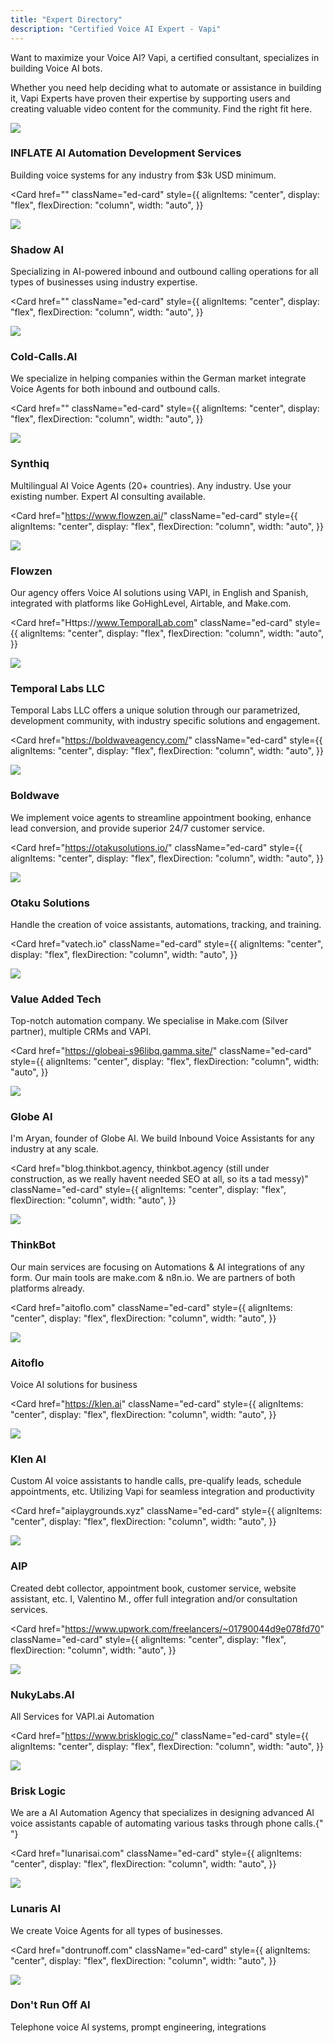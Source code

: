 ```yaml
---
title: "Expert Directory"
description: "Certified Voice AI Expert - Vapi"
---
```


Want to maximize your Voice AI? Vapi, a certified consultant, specializes in building Voice AI bots.

Whether you need help deciding what to automate or assistance in building it, Vapi Experts have proven their expertise by supporting users and creating valuable video content for the community. Find the right fit here.

<div class="video-grid">
<Card
    href="https://inflate.agency/"
    className="ed-card"
    style={{
      alignItems: "center",
      display: "flex",
      flexDirection: "column",
      width: "auto",
    }}
  >
    <img
      className="card-img bg:white"
      noZoom
      src="https://cdn.prod.website-files.com/66150d67f058b33ff02872c9/6620a7cd66604e301711d1ab_transpng-p-500.png"
    />
    <div className="card-content">
      <h3>INFLATE AI Automation Development Services</h3>
      <p>Building voice systems for any industry from $3k USD minimum.</p>
    </div>
  </Card>

<Card
  href=""
  className="ed-card"
  style={{
    alignItems: "center",
    display: "flex",
    flexDirection: "column",
    width: "auto",
  }}
>
  <img
    className="card-img bg:white"
    noZoom
    src="https://lh3.googleusercontent.com/u/0/drive-viewer/AKGpihZ6fKiB55JdRLY6wT-JGVsF1ay7jKPaQPeWl9D9r7OC1vKDlCIw8cr3QdRs2nCnGpC8P95jr9uLuhtNJMcIvSQoShdny9jZoQc=w2880-h1626-rw-v1"
  />
  <div className="card-content">
    <h3>Shadow AI</h3>
    <p>
      Specializing in AI-powered inbound and outbound calling operations for all
      types of businesses using industry expertise.
    </p>
  </div>
</Card>

<Card
  href=""
  className="ed-card"
  style={{
    alignItems: "center",
    display: "flex",
    flexDirection: "column",
    width: "auto",
  }}
>
  <img
    className="card-img bg:white"
    noZoom
    src="http://cold-calls.ai/wp-content/uploads/2024/07/Cold-Calls-AI-logo.png"
  />
  <div className="card-content">
    <h3>Cold-Calls.AI</h3>
    <p>
      We specialize in helping companies within the German market integrate
      Voice Agents for both inbound and outbound calls.
    </p>
  </div>
</Card>

<Card
  href=""
  className="ed-card"
  style={{
    alignItems: "center",
    display: "flex",
    flexDirection: "column",
    width: "auto",
  }}
>
  <img
    className="card-img bg:white"
    noZoom
    src="https://lh3.googleusercontent.com/u/0/drive-viewer/AKGpihZzdg1W_slI9q9oqACjLsN77Bsw2oQacgvYL2RivUJlhP5K7EkwQMpMZt5gERDWmdFfWEAPzLk7XlOM9hoBsweIDrKnWgAlXl8=w2880-h1626-rw-v1"
  />
  <div className="card-content">
    <h3>Synthiq</h3>
    <p>
      Multilingual AI Voice Agents (20+ countries). Any industry. Use your
      existing number. Expert AI consulting available.
    </p>
  </div>
</Card>

<Card
  href="https://www.flowzen.ai/"
  className="ed-card"
  style={{
    alignItems: "center",
    display: "flex",
    flexDirection: "column",
    width: "auto",
  }}
>
  <img
    className="card-img bg:white"
    noZoom
    src="https://sweetp-user-uploads.s3.eu-west-2.amazonaws.com/stage/30173/pages/1436/flowzenlogotype.png"
  />
  <div className="card-content">
    <h3>Flowzen</h3>
    <p>
      Our agency offers Voice AI solutions using VAPI, in English and Spanish,
      integrated with platforms like GoHighLevel, Airtable, and Make.com.
    </p>
  </div>
</Card>

<Card
  href="Https://www.TemporalLab.com"
  className="ed-card"
  style={{
    alignItems: "center",
    display: "flex",
    flexDirection: "column",
    width: "auto",
  }}
>
  <img
    className="card-img bg:white"
    noZoom
    src="https://assets.zyrosite.com/cdn-cgi/image/format=auto,w=450,fit=crop,q=95/A1aoblXx2KSKGq4r/tlclogorawnameonly-Awvk565gvMfLKVr4.png"
  />
  <div className="card-content">
    <h3>Temporal Labs LLC </h3>
    <p>
      Temporal Labs LLC offers a unique solution through our parametrized,
      development community, with industry specific solutions and engagement.
    </p>
  </div>
</Card>

<Card
  href="https://boldwaveagency.com/"
  className="ed-card"
  style={{
    alignItems: "center",
    display: "flex",
    flexDirection: "column",
    width: "auto",
  }}
>
  <img
    className="card-img bg:white"
    noZoom
    src="https://images.leadconnectorhq.com/image/f_webp/q_80/r_1200/u_https://assets.cdn.filesafe.space/y30mqCqdNhLjPaC2MefY/media/66711e425d2409e431102e40.svg"
  />
  <div className="card-content">
    <h3>Boldwave</h3>
    <p>
      We implement voice agents to streamline appointment booking, enhance lead
      conversion, and provide superior 24/7 customer service.
    </p>
  </div>
</Card>

<Card
  href="https://otakusolutions.io/"
  className="ed-card"
  style={{
    alignItems: "center",
    display: "flex",
    flexDirection: "column",
    width: "auto",
  }}
>
  <img
    className="card-img bg:white"
    noZoom
    src="https://storage.googleapis.com/msgsndr/dBaRxB72IyESkQWGMkmq/media/669a84c7b9609d1964adbae7.jpeg"
  />
  <div className="card-content">
    <h3>Otaku Solutions</h3>
    <p>
      Handle the creation of voice assistants, automations, tracking, and
      training.
    </p>
  </div>
</Card>

<Card
  href="vatech.io"
  className="ed-card"
  style={{
    alignItems: "center",
    display: "flex",
    flexDirection: "column",
    width: "auto",
  }}
>
  <img
    className="card-img bg:white"
    noZoom
    src="https://cdn.prod.website-files.com/662a910cb8589f49140e52f6/662a923b33ada78dc4b8946a_6141bc0adf30793a0a262fd8_Group%2013.png"
  />
  <div className="card-content">
    <h3>Value Added Tech</h3>
    <p>
      Top-notch automation company. We specialise in Make.com (Silver partner),
      multiple CRMs and VAPI.
    </p>
  </div>
</Card>

<Card
  href="https://globeai-s96libq.gamma.site/"
  className="ed-card"
  style={{
    alignItems: "center",
    display: "flex",
    flexDirection: "column",
    width: "auto",
  }}
>
  <img
    className="card-img bg:white"
    noZoom
    src="https://i.imgur.com/m8kzdXK.png"
  />
  <div className="card-content">
    <h3>Globe AI</h3>
    <p>
      I'm Aryan, founder of Globe AI. We build Inbound Voice Assistants for any
      industry at any scale.
    </p>
  </div>
</Card>

<Card
  href="blog.thinkbot.agency, thinkbot.agency (still under construction, as we really havent needed SEO at all, so its a tad messy)"
  className="ed-card"
  style={{
    alignItems: "center",
    display: "flex",
    flexDirection: "column",
    width: "auto",
  }}
>
  <img
    className="card-img bg:white"
    noZoom
    src="https://thinkbot.agency/_next/image?url=%2F_next%2Fstatic%2Fmedia%2Fheader_img.8e6e78c5.png&w=128&q=75"
  />
  <div className="card-content">
    <h3>ThinkBot</h3>
    <p>
      Our main services are focusing on Automations & AI integrations of any
      form. Our main tools are make.com & n8n.io. We are partners of both
      platforms already.
    </p>
  </div>
</Card>

<Card
  href="aitoflo.com"
  className="ed-card"
  style={{
    alignItems: "center",
    display: "flex",
    flexDirection: "column",
    width: "auto",
  }}
>
  <img
    className="card-img bg:white"
    noZoom
    src="https://i.ibb.co/ckdM9nK/aitoflo-b200x-p-1080.png"
  />
  <div className="card-content">
    <h3>Aitoflo</h3>
    <p>Voice AI solutions for business</p>
  </div>
</Card>

<Card
  href="https://klen.ai"
  className="ed-card"
  style={{
    alignItems: "center",
    display: "flex",
    flexDirection: "column",
    width: "auto",
  }}
>
  <img
    className="card-img bg:white"
    noZoom
    src="https://drq7swnhvxeif.cloudfront.net/static/assets/media/logos/Klen-Light.svg"
  />
  <div className="card-content">
    <h3>Klen AI</h3>
    <p>
      Custom AI voice assistants to handle calls, pre-qualify leads, schedule
      appointments, etc. Utilizing Vapi for seamless integration and
      productivity
    </p>
  </div>
</Card>

<Card
  href="aiplaygrounds.xyz"
  className="ed-card"
  style={{
    alignItems: "center",
    display: "flex",
    flexDirection: "column",
    width: "auto",
  }}
>
  <img
    className="card-img bg:white"
    noZoom
    src="https://i.imgur.com/nXXWCIc.png"
  />
  <div className="card-content">
    <h3>AIP</h3>
    <p>
      Created debt collector, appointment book, customer service, website
      assistant, etc. I, Valentino M., offer full integration and/or
      consultation services.
    </p>
  </div>
</Card>

<Card
  href="https://www.upwork.com/freelancers/~01790044d9e078fd70"
  className="ed-card"
  style={{
    alignItems: "center",
    display: "flex",
    flexDirection: "column",
    width: "auto",
  }}
>
  <img
    className="card-img bg:white"
    noZoom
    src="https://assets.static-upwork.com/org-logo/1809692048083431424?date=1721430511424"
  />
  <div className="card-content">
    <h3>NukyLabs.AI</h3>
    <p>All Services for VAPI.ai Automation </p>
  </div>
</Card>

<Card
  href="https://www.brisklogic.co/"
  className="ed-card"
  style={{
    alignItems: "center",
    display: "flex",
    flexDirection: "column",
    width: "auto",
  }}
>
  <img
    className="card-img bg:white"
    noZoom
    src="https://www.brisklogic.co/wp-content/uploads/2022/03/brisk-logic-pvt-ltd-logo.png"
  />
  <div className="card-content">
    <h3>Brisk Logic </h3>
    <p>
      We are a AI Automation Agency that specializes in designing advanced AI
      voice assistants capable of automating various tasks through phone
      calls.{" "}
    </p>
  </div>
</Card>

<Card
  href="lunarisai.com"
  className="ed-card"
  style={{
    alignItems: "center",
    display: "flex",
    flexDirection: "column",
    width: "auto",
  }}
>
  <img
    className="card-img bg:white"
    noZoom
    src="https://i.imgur.com/d4jMx0p.png"
  />
  <div className="card-content">
    <h3>Lunaris AI</h3>
    <p>We create Voice Agents for all types of businesses.</p>
  </div>
</Card>

<Card
  href="dontrunoff.com"
  className="ed-card"
  style={{
    alignItems: "center",
    display: "flex",
    flexDirection: "column",
    width: "auto",
  }}
>
  <img
    className="card-img bg:white"
    noZoom
    src="https://dontrunoff.podia.com/content-assets/public/eyJhbGciOiJIUzI1NiJ9.eyJvYmplY3Rfa2V5IjoiZGNkNmgwZTRwbm9veW5nM3lqYWc1NW5hcHYwMiIsImRvbWFpbiI6ImRvbnRydW5vZmYucG9kaWEuY29tIn0.yrT0vbilNFZX_MYiQqxflIjQq_bncWA0I-bHkZPZ1VU"
  />
  <div className="card-content">
    <h3>Don't Run Off AI</h3>
    <p>Telephone voice AI systems, prompt engineering, integrations</p>
  </div>
</Card>
</div>
